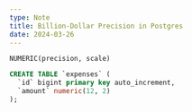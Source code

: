 ```yaml
---
type: Note
title: Billion-Dollar Precision in Postgres
date: 2024-03-26
---
```


```
NUMERIC(precision, scale)
```

```sql
CREATE TABLE `expenses` (
  `id` bigint primary key auto_increment,
  `amount` numeric(12, 2)
);
```